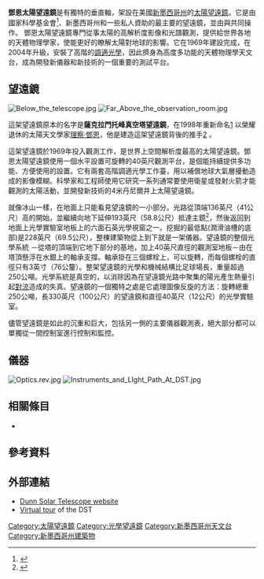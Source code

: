 {{expand|time=2013-06-04T03:48:32+00:00}}
{{roughtranslation|time=2013-06-04T03:48:32+00:00}}

{{Infobox Telescope
| bgcolour = 
| name = 鄧恩太陽望遠鏡
| image = [[File:National_solar_observatory.jpg|250px]]
| caption = 設置在新墨西哥州觀察太陽的鄧恩太陽望遠鏡。
| organization = {{link-en|國家太陽天文台|National Solar Observatory}}
| location = [[新墨西哥州|新墨西哥州]]的{{link-en|薩克拉門托山頂|Sacramento Peak}}
| coords = {{coord|32.78731|N|105.82054|W||display=inline,title}},
| altitude = <!--The height of the telescope above sea-level. Use meters.-->
| weather = <!--The normal weather at the telescope-->
| wavelength = 310–1000 nm (光學、紅外)
| built = 1958–1969
| first_light = <!--1969?-->
| website = http://nsosp.nso.edu/dst/
| style = 主焦點
| diameter = 60 英吋，152.4公分
| angular_resolution = 0.33 [[Milliarcsecond|mas]]/nm<br>(0.1–0.33 arcsecond)
| area = 4.9 ft², 0.456 m²<br>(30 英吋的入射窗口)
| focal_length = 180 英呎，54.86公尺
| mounting = 垂直軸和[[定日鏡|定日鏡]]
| dome = 無，封閉的真空光學
}}
'''鄧恩太陽望遠鏡'''是有獨特的垂直軸，架設在美國[[新墨西哥州|新墨西哥州]]{{link-en|薩克拉門托山頂|Sacramento Peak}}的[[太陽望遠鏡|太陽望遠鏡]]。它是由國家科學基金會<ref>{{Citation |url=https://www.tomudall.senate.gov/news/press-releases/udall-heinrich-pearce-announce-12-million-to-upgrade-dunn-solar-telescope-in-sunspot-nm-transition-operation-to-nmsu-consortium |title=Udall, Heinrich, Pearce Announce $1.2 Million to Upgrade Dunn Solar Telescope in Sunspot, NM, Transition Operation to NMSU Consortium |date=2016-09-22 |accessdate=2018-09-15 |archive-date=2018-09-18 |archive-url=https://web.archive.org/web/20180918220215/https://www.tomudall.senate.gov/news/press-releases/udall-heinrich-pearce-announce-12-million-to-upgrade-dunn-solar-telescope-in-sunspot-nm-transition-operation-to-nmsu-consortium |dead-url=no }}</ref>、新墨西哥州和一些私人資助的{{link-en|太陽黑子太陽天文台|Sunspot Solar Observatory}}最主要的望遠鏡，並由{{link-en|新墨西哥州州立大學|New Mexico State University}}與{{link-en|國家太陽天文台|National Solar Observatory}}共同操作。 鄧恩太陽望遠鏡專門從事太陽的高解析度影像和光譜觀測，提供給世界各地的天體物理學家，使能更好的瞭解太陽對地球的影響。它在1969年建設完成，在2004年升級，安裝了高階的[[調適光學|調適光學]]，因此擠身為高度多功能的天體物理學天文台，成為開發新儀器和新技術的一個重要的測試平台。

== 望遠鏡 ==
[[File:Below_the_telescope.jpg|thumb]]
[[File:Far_Above_the_observation_room.jpg|thumb]]

這架望遠鏡原本的名字是'''薩克拉門托峰真空塔望遠鏡'''，在1998年重新命名[http://www.noao.edu/outreach/press/9807.html] {{Wayback|url=http://www.noao.edu/outreach/press/9807.html |date=20130928233521 }}以榮耀退休的太陽天文學家[[理察·鄧恩|理察·鄧恩]]，他是建造這架望遠鏡背後的推手[https://www.noao.edu/noao/noaonews/dec98/node32.html] {{Wayback|url=https://www.noao.edu/noao/noaonews/dec98/node32.html |date=20110806170216 }}。 

這架望遠鏡於1969年投入觀測工作，是世界上空間解析度最高的太陽望遠鏡。鄧恩太陽望遠鏡使用一個水平設置可旋轉的40英尺觀測平台，是個能持續提供多功能、方便使用的設置。它有兩套高階調適光學工作臺，用以補償地球大氣層擾動造成的影像模糊。科學家和工程師使用它研究一系列通常要使用衛星或發射火箭才能觀測的太陽活動，並開發新技術的4米丹尼爾井上太陽望遠鏡。

就像冰山一樣，在地面上只能看見望遠鏡的一小部分。光路從頂端136英尺（41公尺）高的{{link-en|定日鏡| heliostat }}開始，並繼續向地下延伸193英尺（58.8公尺）抵達主鏡<ref>{{cite web |title=Dunn Solar Telescope Instrumentation |url=http://nsosp.nso.edu/instruments |work=Richard B. Dunn Solar Telescope website |accessdate=2013-09-26 |archive-date=2013-09-29 |archive-url=https://web.archive.org/web/20130929031734/http://nsosp.nso.edu/instruments |dead-url=no }}</ref>，然後返回到地面上光學實驗室地板上的六面石英光學視窗之一。挖掘的最低點(潤滑油槽的底部)是228英尺（69.5公尺），整棟建築物從上到下就是一架儀器。望遠鏡的整個光學系統 －從塔的頂端到它地下部分的基地，加上40英尺直徑的觀測室地板－由在塔頂懸浮在水銀上的軸承支撐。軸承掛在三個螺栓上，可以旋轉，而每個螺栓的直徑只有3英寸（76公釐）。整架望遠鏡的光學和機械結構比足球場長，重量超過250公噸。光學系統是真空的，以消除因為在望遠鏡光路中聚集的陽光產生熱量引起[[對流|對流]]造成的失真。望遠鏡的一個獨特之處是它處理圖像反旋的方法：旋轉總重250公噸，長330英尺（100公尺）的望遠鏡和直徑40英尺（12公尺）的光學實驗室。

儘管望遠鏡是如此的沉重和巨大，包括另一側的主要儀器觀測表，絕大部分都可以單獨從一間控制室進行控制和監控。

== 儀器 ==

{{Expand section|date=July 2018}}

[[File:Optics.rev.jpg|thumb]]
[[File:Instruments_and_LIght_Path_At_DST.jpg|thumb]]

== 相關條目 ==
* {{link-en|太陽望遠鏡列表|List of solar telescopes}}

== 參考資料 ==
{{reflist}}

== 外部連結 ==
* [http://astronomy.nmsu.edu/ssoc/ Dunn Solar Telescope website] {{Wayback|url=http://astronomy.nmsu.edu/ssoc/ |date=20180916231551 }}
* [https://web.archive.org/web/20180710133007/https://nsosp.nso.edu/node/36 Virtual tour] of the DST

[[Category:太陽望遠鏡|Category:太陽望遠鏡]]
[[Category:光學望遠鏡|Category:光學望遠鏡]]
[[Category:新墨西哥州天文台|Category:新墨西哥州天文台]]
[[Category:新墨西哥州建築物|Category:新墨西哥州建築物]]